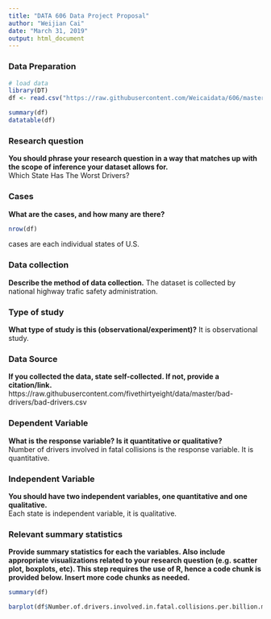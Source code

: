 ---
title: "DATA 606 Data Project Proposal"
author: "Weijian Cai"
date: "March 31, 2019"
output: html_document
---
### Data Preparation

```{r setup, echo=TRUE,results='hide', warning=FALSE, message=FALSE}
# load data
library(DT)
df <- read.csv("https://raw.githubusercontent.com/Weicaidata/606/master/bad-drivers.csv")
```

```{r}
summary(df)
datatable(df)
```


### Research question 

**You should phrase your research question in a way that matches up with the scope of inference your dataset allows for.**  
Which State Has The Worst Drivers?


### Cases 

**What are the cases, and how many are there?**  
```{r}
nrow(df)
```
cases are each individual states of U.S.



### Data collection 

**Describe the method of data collection.**
The dataset is collected by national highway trafic safety administration.



### Type of study 

**What type of study is this (observational/experiment)?**
It is observational study.



### Data Source 

**If you collected the data, state self-collected. If not, provide a citation/link.**
https://raw.githubusercontent.com/fivethirtyeight/data/master/bad-drivers/bad-drivers.csv




### Dependent Variable

**What is the response variable? Is it quantitative or qualitative?**  
Number of drivers involved in fatal collisions is the response variable. It is quantitative.



### Independent Variable

**You should have two independent variables, one quantitative and one qualitative.**  
Each state is independent variable, it is qualitative.



### Relevant summary statistics 

**Provide summary statistics for each the variables. Also include appropriate visualizations related to your research question (e.g. scatter plot, boxplots, etc). This step requires the use of R, hence a code chunk is provided below. Insert more code chunks as needed.** 

```{r}
summary(df)
```

```{r}
barplot(df$Number.of.drivers.involved.in.fatal.collisions.per.billion.miles)
```
